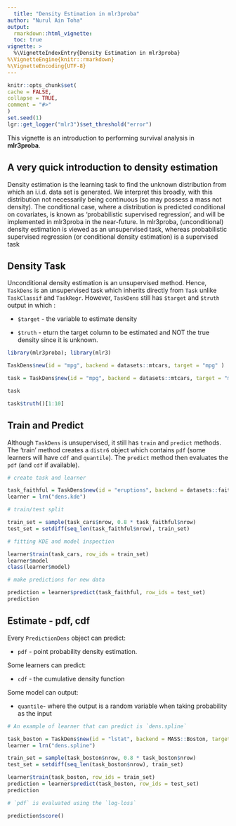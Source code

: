 ```yaml
---
  title: "Density Estimation in mlr3proba"
author: "Nurul Ain Toha"
output:
  rmarkdown::html_vignette:
  toc: true
vignette: >
  %\VignetteIndexEntry{Density Estimation in mlr3proba}
%\VignetteEngine{knitr::rmarkdown}
%\VignetteEncoding{UTF-8}
---
```

  
  ```r
knitr::opts_chunk$set(
  cache = FALSE,
  collapse = TRUE,
  comment = "#>"
)
set.seed(1)
lgr::get_logger("mlr3")$set_threshold("error")
```

This vignette is an introduction to performing survival analysis in **mlr3proba**.

## A very quick introduction to density estimation

Density estimation is the learning task to find the unknown distribution from which an i.i.d. data set is generated. We interpret this broadly, with this distribution not necessarily being continuous (so may possess a mass not density). The conditional case, where a distribution is predicted conditional on covariates, is known as ‘probabilistic supervised regression’, and will be implemented in mlr3proba in the near-future. In mlr3proba, (unconditional) density estimation is viewed as an unsupervised task, whereas probabilistic supervised regression (or conditional density estimation) is a supervised task

## Density Task

Unconditional density estimation is an unsupervised method. Hence, `TaskDens` is an unsupervised task which inherits directly from `Task` unlike `TaskClassif` and `TaskRegr`. However, `TaskDens` still has `$target` and `$truth` output in which :
  
  * `$target` - the variable to estimate density

* `$truth` - eturn the target column to be estimated and NOT the true density since it is unknown. 


```r
library(mlr3proba); library(mlr3)

TaskDens$new(id = "mpg", backend = datasets::mtcars, target = "mpg" )

task = TaskDens$new(id = "mpg", backend = datasets::mtcars, target = "mpg" )

task

task$truth()[1:10]

```

## Train and Predict
Although `TaskDens` is unsupervised, it still has `train` and `predict` methods. The 'train' method creates a `distr6` object   which contains `pdf` (some learners will have `cdf` and `quantile`). The `predict` method then evaluates the `pdf` (and `cdf` if available). 

```r

# create task and learner

task_faithful = TaskDens$new(id = "eruptions", backend = datasets::faithful, target = "eruption")
learner = lrn("dens.kde")

# train/test split 

train_set = sample(task_cars$nrow, 0.8 * task_faithful$nrow)
test_set = setdiff(seq_len(task_faithful$nrow), train_set)

# fitting KDE and model inspection

learner$train(task_cars, row_ids = train_set)
learner$model
class(learner$model)

# make predictions for new data

prediction = learner$predict(task_faithful, row_ids = test_set)
prediction
```

## Estimate - pdf, cdf

Every `PredictionDens` object can predict:
  
  * `pdf` - point probability density estimation.

Some learners can predict: 
  
  * `cdf` - the cumulative density function

Some model can output:
  
  * `quantile `- where the output is a random variable when taking probability as the input

```r

# An example of learner that can predict is `dens.spline`

task_boston = TaskDens$new(id = "lstat", backend = MASS::Boston, target = "lstat")
learner = lrn("dens.spline")

train_set = sample(task_boston$nrow, 0.8 * task_boston$nrow)
test_set = setdiff(seq_len(task_boston$nrow), train_set)

learner$train(task_boston, row_ids = train_set)
prediction = learner$predict(task_boston, row_ids = test_set)
prediction

# `pdf` is evaluated using the `log-loss`

prediction$score()

```




